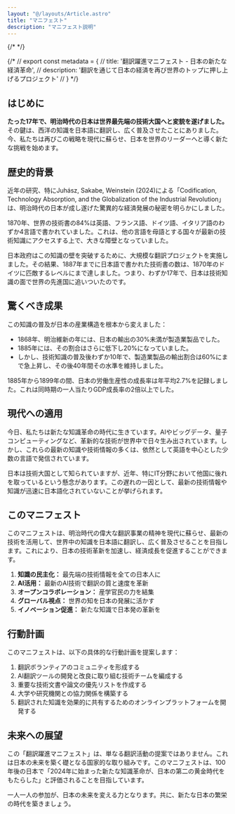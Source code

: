 ```yaml
---
layout: "@/layouts/Article.astro"
title: "マニフェスト"
description: "マニフェスト説明"
---
```



{/* <PageHeadline title={frontmatter.title} /> */}

{/* // export const metadata = {
//   title: '翻訳躍進マニフェスト - 日本の新たな経済革命',
//   description: '翻訳を通じて日本の経済を再び世界のトップに押し上げるプロジェクト'
// } */}

<Hero 
  title="翻訳躍進マニフェスト"
  subtitle="日本の新たな経済革命の幕開け"
/>

## はじめに

**たった17年で、明治時代の日本は世界最先端の技術大国へと変貌を遂げました。**
その鍵は、西洋の知識を日本語に翻訳し、広く普及させたことにありました。
今、私たちは再びこの戦略を現代に蘇らせ、日本を世界のリーダーへと導く新たな挑戦を始めます。

## 歴史的背景

近年の研究、特にJuhász, Sakabe, Weinstein (2024)による「Codification, Technology Absorption, and the Globalization
of the Industrial Revolution」は、明治時代の日本が成し遂げた驚異的な経済発展の秘密を明らかにしました。

1870年、世界の技術書の84%は英語、フランス語、ドイツ語、イタリア語のわずか4言語で書かれていました。これは、他の言語を母語とする国々が最新の技術知識にアクセスする上で、大きな障壁となっていました。

日本政府はこの知識の壁を突破するために、大規模な翻訳プロジェクトを実施しました。その結果、1887年までに日本語で書かれた技術書の数は、1870年のドイツに匹敵するレベルにまで達しました。つまり、わずか17年で、日本は技術知識の面で世界の先進国に追いついたのです。

## 驚くべき成果

この知識の普及が日本の産業構造を根本から変えました：

- 1868年、明治維新の年には、日本の輸出の30%未満が製造業製品でした。
- 1885年には、その割合はさらに低下し20%になっていました。
- しかし、技術知識の普及後わずか10年で、製造業製品の輸出割合は60%にまで急上昇し、その後40年間その水準を維持しました。

1885年から1899年の間、日本の労働生産性の成長率は年平均2.7%を記録しました。これは同時期の一人当たりGDP成長率の2倍以上でした。

## 現代への適用

今日、私たちは新たな知識革命の時代に生きています。AIやビッグデータ、量子コンピューティングなど、革新的な技術が世界中で日々生み出されています。しかし、これらの最新の知識や技術情報の多くは、依然として英語を中心とした少数の言語で発信されています。

日本は技術大国として知られていますが、近年、特にIT分野において他国に後れを取っているという懸念があります。この遅れの一因として、最新の技術情報や知識が迅速に日本語化されていないことが挙げられます。


## このマニフェスト

このマニフェストは、明治時代の偉大な翻訳事業の精神を現代に蘇らせ、最新の技術を活用して、世界中の知識を日本語に翻訳し、広く普及させることを目指します。これにより、日本の技術革新を加速し、経済成長を促進することができます。

1. **知識の民主化：** 最先端の技術情報を全ての日本人に
2. **AI活用：** 最新のAI技術で翻訳の質と速度を革新
3. **オープンコラボレーション：** 産学官民の力を結集
4. **グローバル視点：** 世界の知を日本の発展に活かす
5. **イノベーション促進：** 新たな知識で日本発の革新を

## 行動計画

このマニフェストは、以下の具体的な行動計画を提案します：

1. 翻訳ボランティアのコミュニティを形成する
2. AI翻訳ツールの開発と改良に取り組む技術チームを編成する
3. 重要な技術文書や論文の優先リストを作成する
4. 大学や研究機関との協力関係を構築する
5. 翻訳された知識を効果的に共有するためのオンラインプラットフォームを開発する

## 未来への展望

この「翻訳躍進マニフェスト」は、単なる翻訳活動の提案ではありません。これは日本の未来を築く礎となる国家的な取り組みです。このマニフェストは、100年後の日本で「2024年に始まった新たな知識革命が、日本の第二の黄金時代をもたらした」と評価されることを目指しています。

一人一人の参加が、日本の未来を変える力となります。共に、新たな日本の繁栄の時代を築きましょう。

<TwitterShareButton
  text="日本の未来を変える「翻訳躍進マニフェスト」に参加しよう！ #翻訳躍進 #日本の未来"
  url="https://yakushin-manifesto.org"
/>


